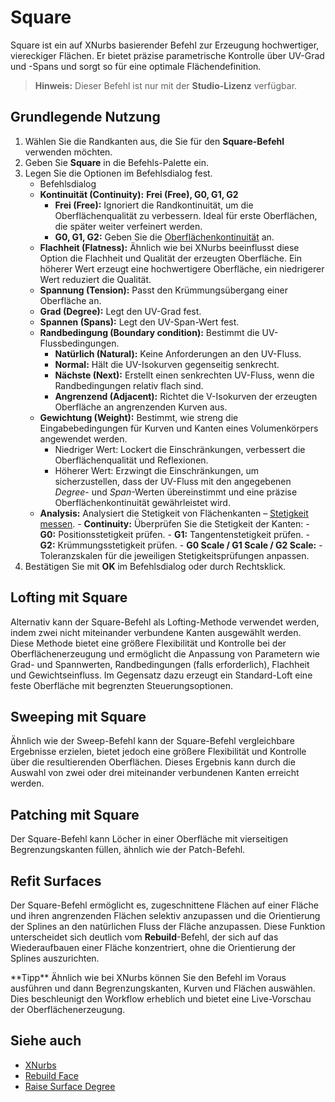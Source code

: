 
# Square 

<Reference shortcut="" command="Square" button="" />

Square ist ein auf XNurbs basierender Befehl zur Erzeugung hochwertiger, viereckiger Flächen. Er bietet präzise parametrische Kontrolle über UV-Grad und -Spans und sorgt so für eine optimale Flächendefinition.

> **Hinweis:** Dieser Befehl ist nur mit der **Studio-Lizenz** verfügbar.


## Grundlegende Nutzung

1. Wählen Sie die Randkanten aus, die Sie für den **Square-Befehl** verwenden möchten.  
2. Geben Sie **Square** in die Befehls-Palette ein.  
3. Legen Sie die Optionen im Befehlsdialog fest.  
   - <Kst>Befehlsdialog</Kst>  
   - **Kontinuität (Continuity):** **Frei (Free), G0, G1, G2**  
      - **Frei (Free):** Ignoriert die Randkontinuität, um die Oberflächenqualität zu verbessern. Ideal für erste Oberflächen, die später weiter verfeinert werden.  
      - **G0, G1, G2:** Geben Sie die [Oberflächenkontinuität](/cad-essentials/continuity-curve-and-surface) an.  
   - **Flachheit (Flatness):** Ähnlich wie bei XNurbs beeinflusst diese Option die Flachheit und Qualität der erzeugten Oberfläche. Ein höherer Wert erzeugt eine hochwertigere Oberfläche, ein niedrigerer Wert reduziert die Qualität.  
   - **Spannung (Tension):** Passt den Krümmungsübergang einer Oberfläche an.  
   - **Grad (Degree):** Legt den UV-Grad fest.  
   - **Spannen (Spans):** Legt den UV-Span-Wert fest.  
   - **Randbedingung (Boundary condition):** Bestimmt die UV-Flussbedingungen.  
        - **Natürlich (Natural):** Keine Anforderungen an den UV-Fluss.  
        - **Normal:** Hält die UV-Isokurven gegenseitig senkrecht.  
        - **Nächste (Next):** Erstellt einen senkrechten UV-Fluss, wenn die Randbedingungen relativ flach sind.  
        - **Angrenzend (Adjacent):** Richtet die V-Isokurven der erzeugten Oberfläche an angrenzenden Kurven aus.  
   - **Gewichtung (Weight):** Bestimmt, wie streng die Eingabebedingungen für Kurven und Kanten eines Volumenkörpers angewendet werden.  
       - Niedriger Wert: Lockert die Einschränkungen, verbessert die Oberflächenqualität und Reflexionen.  
       - Höherer Wert: Erzwingt die Einschränkungen, um sicherzustellen, dass der UV-Fluss mit den angegebenen *Degree*- und *Span*-Werten übereinstimmt und eine präzise Oberflächenkontinuität gewährleistet wird.  
   - **Analysis:** Analysiert die Stetigkeit von Flächenkanten – [Stetigkeit messen](/solid/measure-continuity).
         - **Continuity:** Überprüfen Sie die Stetigkeit der Kanten:
            - **G0:** Positionsstetigkeit prüfen.
            - **G1:** Tangentenstetigkeit prüfen.
            - **G2:** Krümmungsstetigkeit prüfen.
         - **G0 Scale / G1 Scale / G2 Scale:** 
            - Toleranzskalen für die jeweiligen Stetigkeitsprüfungen anpassen.
4. Bestätigen Sie mit **OK** im Befehlsdialog oder durch Rechtsklick.  

<VideoPlayer fileName="square"/>

## Lofting mit Square

Alternativ kann der Square-Befehl als Lofting-Methode verwendet werden, indem zwei nicht miteinander verbundene Kanten ausgewählt werden. Diese Methode bietet eine größere Flexibilität und Kontrolle bei der Oberflächenerzeugung und ermöglicht die Anpassung von Parametern wie Grad- und Spannwerten, Randbedingungen (falls erforderlich), Flachheit und Gewichtseinfluss. Im Gegensatz dazu erzeugt ein Standard-Loft eine feste Oberfläche mit begrenzten Steuerungsoptionen.  

<VideoPlayer fileName="square-1"/>

## Sweeping mit Square

Ähnlich wie der Sweep-Befehl kann der Square-Befehl vergleichbare Ergebnisse erzielen, bietet jedoch eine größere Flexibilität und Kontrolle über die resultierenden Oberflächen. Dieses Ergebnis kann durch die Auswahl von zwei oder drei miteinander verbundenen Kanten erreicht werden.  

<VideoPlayer fileName="square-2"/>

## Patching mit Square

Der Square-Befehl kann Löcher in einer Oberfläche mit vierseitigen Begrenzungskanten füllen, ähnlich wie der Patch-Befehl.  

<VideoPlayer fileName="square-3"/>

## Refit Surfaces 

Der Square-Befehl ermöglicht es, zugeschnittene Flächen auf einer Fläche und ihren angrenzenden Flächen selektiv anzupassen und die Orientierung der Splines an den natürlichen Fluss der Fläche anzupassen. Diese Funktion unterscheidet sich deutlich vom **Rebuild**-Befehl, der sich auf das Wiederaufbauen einer Fläche konzentriert, ohne die Orientierung der Splines auszurichten.  

<VideoPlayer fileName="square-5"/>  

<Callout type="info" emoji="💡">
**Tipp**  
Ähnlich wie bei XNurbs können Sie den Befehl im Voraus ausführen und dann Begrenzungskanten, Kurven und Flächen auswählen. Dies beschleunigt den Workflow erheblich und bietet eine Live-Vorschau der Oberflächenerzeugung.  
</Callout>
<VideoPlayer fileName="square-4"/>

## Siehe auch
- [XNurbs](xnurbs)
- [Rebuild Face](rebuild-face)
- [Raise Surface Degree](raise-surface-degree)